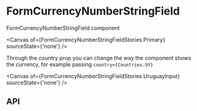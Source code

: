 

<Meta title='form/FormCurrencyNumberStringField' />

# FormCurrencyNumberStringField
FormCurrencyNumberStringField component

<Canvas of={FormCurrencyNumberStringFieldStories.Primary} sourceState={'none'} />

Through the country prop you can change the way the component shows the currency, for example passing `country={Countries.UY}`

<Canvas of={FormCurrencyNumberStringFieldStories.UruguayInput} sourceState={'none'} />

## API

<ArgTypes of={FormCurrencyNumberStringFieldStories} />

